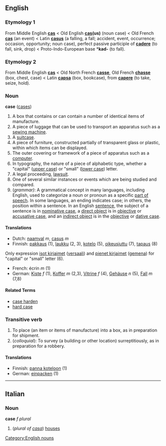 ==English==
===Etymology 1===
From Middle English '''[[cas]]''' < Old English '''[[cas]](us)''' (noun case) < Old French '''[[cas]]''' (an event) < Latin '''[[casus]]''' (a falling, a fall; accident, event, occurrence; occasion, opportunity; noun case), perfect passive participle of '''[[cadere]]''' (to fall, sink, drop) < Proto-Indo-European base *'''kad-''' (to fall).

===Etymology 2===
From Middle English '''[[cas]]''' < Old North French '''[[casse]]''', Old French '''[[chasse]]''' (box, chest, case) < Latin '''[[capsa]]''' (box, bookcase), from '''[[capere]]''' (to take, seize, hold).

===Noun===
'''case''' ([[cases]])

#A box that contains or can contain a number of identical items of manufacture.
#A piece of luggage that can be used to transport an apparatus such as a [[sewing machine]].
#A [[suitcase]].
#A piece of furniture, constructed partially of transparent glass or plastic, within which items can be displayed.
#The outer covering or framework of a piece of apparatus such as a [[computer]].
#In typography, the nature of a piece of alphabetic type, whether a "capital" ([[upper case]]) or "small" ([[lower case]]) letter.
#A legal proceeding, [[lawsuit]].
#One of several similar instances or events which are being studied and compared.
#(''grammar)'': A grammatical concept in many languages, including English, used to categorize a noun or pronoun as a specific [[part of speech]]. In some languages, an ending indicates case; in others, the position within a sentence. In an English [[sentence]], the subject of a sentence is in [[nominative case]], a [[direct object]] is in [[objective]] or [[accusative case]], and an [[indirect object]] is in the [[objective]] or [[dative case]].

====Translations====
*Dutch: [[naamval]] ''m'', [[casus]] ''m''
*Finnish: [[pakkaus]] (1), [[laukku]] (2, 3), [[kotelo]] (5), [[oikeusjuttu]] (7), [[tapaus]] (8)
Only expression [[isot kirjaimet]] ([[versaali]]) and [[pienet kirjaimet]] ([[gemena]]) for "capital" or "small" letter (6).
*French: écrin ''m'' (1)
*German: [[Kiste]] ''f'' (1), [[Koffer]] ''m'' (2,3), [[Vitrine]] ''f'' (4), [[Gehäuse]] ''n'' (5), [[Fall]] ''m'' (7,8)

====Related Terms====
*[[case harden]]
*[[hard case]]

===Transitive verb===
#To place (an item or items of manufacture) into a box, as in preparation for shipment.
#(''colloquial''): To survey (a building or other location) surreptitiously, as in preparation for a robbery.

====Translations====

*Finnish: [[panna koteloon]] (1)
*German: [[einpacken]] (1)

[[Category:English nouns]]

----

==Italian==
===Noun===
'''case''' ''f plural''

#(''plural of [[casa#Italian|casa]]'') [[house]]s